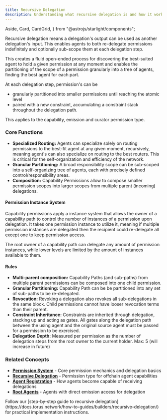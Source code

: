 ```yaml
---
title: Recursive Delegation
description: Understanding what recursive delegation is and how it works.
---
```


  Aside,
  Card,
  CardGrid,
} from "@astrojs/starlight/components";

Recursive delegation means a delegation's output can be used as another delegation's input. This enables agents to both re-delegate permissions indefinitely and optionally sub-scope them at each delegation step. 

This creates a fluid open-ended process for discovering the best-suited agent to hold a given permission at any moment and enables the partitioning of the scope of a permission granularly into a tree of agents, finding the best agent for each part. 

At each delegation step, permission's can be
- granularly partitioned into smaller permissions until reaching the atomic level
- paired with a new constraint, accumulating a constraint stack throughout the delegation path.

This applies to the capability, emission and curator permission type.

### Core Functions

* **Specialized Routing:** Agents can specialize solely on routing permissions to the best-fit agent at any given moment, recursively, meaning agent's can also specialize on routing to the best routers. This is critical for the self-organization and efficiency of the network.
* **Granular Partitioning:** A broad responsibility scope can be sub-scoped into a self-organizing tree of agents, each with precisely defined control/responsibility areas.
* **Composition:** Capability Permissions allow to compose smaller permission scopes into larger scopes from multiple parent (incoming) delegations.

#### Permission Instance System

Capability permissions apply a instance system that allows the owner of a capability path to control the number of instances of a permission upon delegation.
It takes one permission instance to utilize it, meaning if multiple permission instances are delegated then the recipient could re-delegate all except one to keep permission access. 

The root owner of a capability path can delegate any amount of permission instances, while lower levels are limited by the amount of instances available to them.

#### Rules

* **Multi-parent composition:** Capability Paths (and sub-paths) from multiple parent permissions can be composed into one child permission.
* **Granular Partitioning:** Capability Path can be be partitioned into any set of sub-paths to be re-delegated.
* **Revocation:** Revoking a delegation also revokes all sub-delegations in the same block. Child permissions cannot have looser revocation terms than their parent.
* **Constraint Inheritance:** Constraints are inherited through delegation, stacking up and acting as gates. All gates along the delegation path between the using agent and the original source agent must be passed for a permission to be exercised.
* **Delegation Depth:** Measured per permission as the number of delegation steps from the root owner to the current holder. Max: 5 (will increase in future)


### Related Concepts

- **[Permission System](https://docs.torus.network/explanations/v06/permissions/)** - Core permission mechanics and delegation basics
- **[Recursive Delegation](https://docs.torus.network/explanations/v06/recursive-delegation/)** - Permission type for offchain agent capabilities
- **[Agent Registration](https://docs.torus.network/explanations/builders/agent-registration/)** - How agents become capable of receiving delegations  
- **[Root Agents](https://docs.torus.network/explanations/goal-leaders/root-agents/)** - Agents with direct emission access for delegation

<Aside type="tip" title="Ready to Create Recursive Delegation?">
Follow our [step-by-step guide to recursive delegation](https://docs.torus.network/how-to-guides/builders/recursive-delegation/) for practical implementation instructions.
</Aside>
